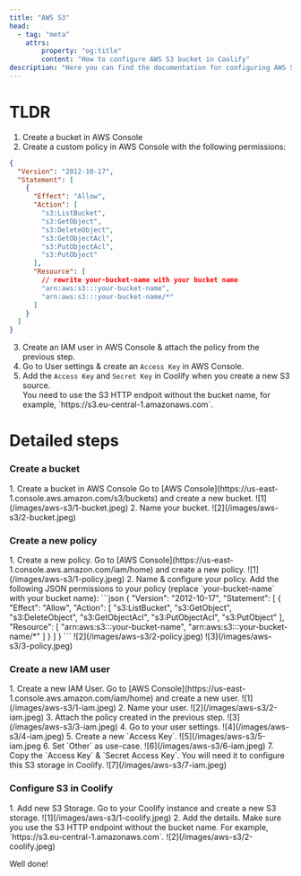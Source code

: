 ```yaml
---
title: "AWS S3"
head:
  - tag: "meta"
    attrs:
        property: "og:title"
        content: "How to configure AWS S3 bucket in Coolify"
description: "Here you can find the documentation for configuring AWS S3 bucket in Coolify."
---
```



# TLDR

1. Create a bucket in AWS Console
2. Create a custom policy in AWS Console with the following permissions:

```json
{
  "Version": "2012-10-17",
  "Statement": [
    {
      "Effect": "Allow",
      "Action": [
        "s3:ListBucket",
        "s3:GetObject",
        "s3:DeleteObject",
        "s3:GetObjectAcl",
        "s3:PutObjectAcl",
        "s3:PutObject"
      ],
      "Resource": [
        // rewrite your-bucket-name with your bucket name
        "arn:aws:s3:::your-bucket-name",
        "arn:aws:s3:::your-bucket-name/*"
      ]
    }
  ]
}
```

3. Create an IAM user in AWS Console & attach the policy from the previous step.
4. Go to User settings & create an `Access Key` in AWS Console.
5. Add the `Access Key` and `Secret Key` in Coolify when you create a new S3 source.
   <Aside type="tip">
     You need to use the S3 HTTP endpoit without the bucket name, for example,
     `https://s3.eu-central-1.amazonaws.com`.
   </Aside>

# Detailed steps

### Create a bucket

<Steps>
1. Create a bucket in AWS Console
    Go to [AWS Console](https://us-east-1.console.aws.amazon.com/s3/buckets) and
    create a new bucket. ![1](/images/aws-s3/1-bucket.jpeg)
2. Name your bucket.
  ![2](/images/aws-s3/2-bucket.jpeg)
</Steps>

### Create a new policy

<Steps>
1. Create a new policy.
    Go to [AWS Console](https://us-east-1.console.aws.amazon.com/iam/home) and create a new policy.
     ![1](/images/aws-s3/1-policy.jpeg)
2. Name & configure your policy.
    Add the following JSON permissions to your policy (replace `your-bucket-name` with your bucket name):
    ```json
    {
      "Version": "2012-10-17",
      "Statement": [
        {
          "Effect": "Allow",
          "Action": [
            "s3:ListBucket",
            "s3:GetObject",
            "s3:DeleteObject",
            "s3:GetObjectAcl",
            "s3:PutObjectAcl",
            "s3:PutObject"
          ],
          "Resource": [
            "arn:aws:s3:::your-bucket-name",
            "arn:aws:s3:::your-bucket-name/*"
          ]
        }
      ]
    }
    ```
        ![2](/images/aws-s3/2-policy.jpeg)
        ![3](/images/aws-s3/3-policy.jpeg)
</Steps>

### Create a new IAM user

<Steps>
1. Create a new IAM User.
    Go to [AWS Console](https://us-east-1.console.aws.amazon.com/iam/home) and
    create a new user. ![1](/images/aws-s3/1-iam.jpeg)
2. Name your user.
    ![2](/images/aws-s3/2-iam.jpeg)
3. Attach the policy created in the previous step.
    ![3](/images/aws-s3/3-iam.jpeg)
4. Go to your user settings.
    ![4](/images/aws-s3/4-iam.jpeg)
5. Create a new `Access Key`.
    ![5](/images/aws-s3/5-iam.jpeg
6. Set `Other` as use-case.
    ![6](/images/aws-s3/6-iam.jpeg)
7. Copy the `Access Key` & `Secret Access Key`.
    You will need it to configure this S3 storage in Coolify.
    ![7](/images/aws-s3/7-iam.jpeg)
</Steps>

### Configure S3 in Coolify

<Steps>
1. Add new S3 Storage.
    Go to your Coolify instance and create a new S3 storage.
    ![1](/images/aws-s3/1-coolify.jpeg)
2. Add the details.
    Make sure you use the S3 HTTP endpoint without the bucket name. For example,
    `https://s3.eu-central-1.amazonaws.com`. ![2](/images/aws-s3/2-coolify.jpeg)
</Steps>

Well done!